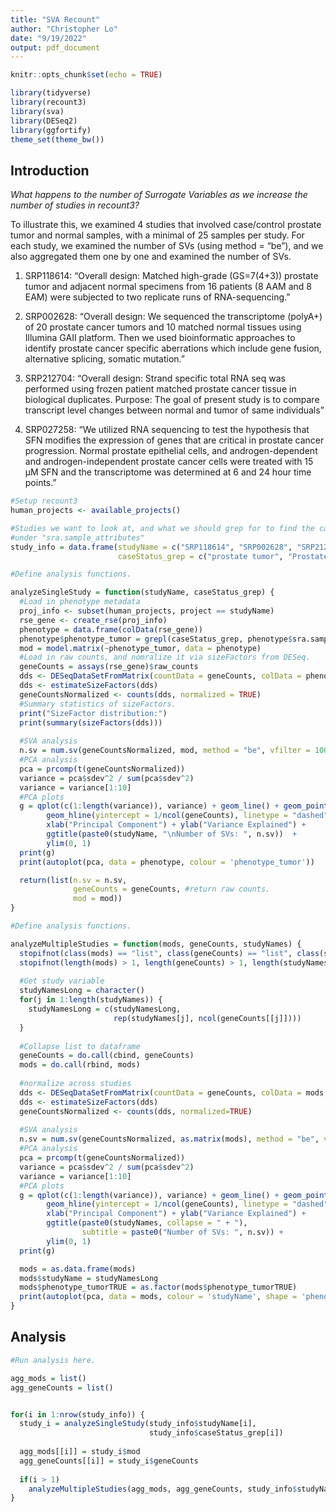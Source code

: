 ```yaml
---
title: "SVA Recount"
author: "Christopher Lo"
date: "9/19/2022"
output: pdf_document
---
```


```r
knitr::opts_chunk$set(echo = TRUE)
```

```r
library(tidyverse)
library(recount3)
library(sva)
library(DESeq2)
library(ggfortify)
theme_set(theme_bw())
```


## Introduction

*What happens to the number of Surrogate Variables as we increase the number of studies in recount3?*

To illustrate this, we examined 4 studies that involved case/control prostate tumor and normal samples,
with a minimal of 25 samples per study. For each study, we examined the number of SVs (using method = "be"), 
and we also aggregated them one by one and examined the number of SVs. 

1.    SRP118614: "Overall design: Matched high-grade (GS=7(4+3)) prostate tumor and adjacent
normal specimens from 16 patients (8 AAM and 8 EAM) were subjected to two 
replicate runs of RNA-sequencing."

2.    SRP002628: "Overall design: We sequenced the transcriptome (polyA+) of 20 prostate cancer 
tumors and 10 matched normal tissues using Illumina GAII platform. 
Then we used bioinformatic approaches to identify prostate cancer specific 
aberrations which include gene fusion, alternative splicing, somatic mutation."

3.    SRP212704: "Overall design: Strand specific total RNA seq was performed using frozen 
patient matched prostate cancer tissue in biological duplicates.
Purpose: The goal of present study is to compare transcript level changes
between normal and tumor of same individuals"  

4.    SRP027258: "We utilized RNA sequencing to test the hypothesis that SFN modifies the 
expression of genes that are critical in prostate cancer progression. 
Normal prostate epithelial cells, and androgen-dependent and androgen-independent 
prostate cancer cells were treated with 15 µM SFN and the transcriptome was 
determined at 6 and 24 hour time points."


```r
#Setup recount3
human_projects <- available_projects()
```

```r
#Studies we want to look at, and what we should grep for to find the case status
#under "sra.sample_attributes"
study_info = data.frame(studyName = c("SRP118614", "SRP002628", "SRP212704", "SRP027258"),
                        caseStatus_grep = c("prostate tumor", "Prostate cancer tissue", "Tumor", "prostate cancer"))
```


```r
#Define analysis functions.

analyzeSingleStudy = function(studyName, caseStatus_grep) {
  #Load in phenotype metadata
  proj_info <- subset(human_projects, project == studyName)
  rse_gene <- create_rse(proj_info)
  phenotype = data.frame(colData(rse_gene))
  phenotype$phenotype_tumor = grepl(caseStatus_grep, phenotype$sra.sample_attributes)
  mod = model.matrix(~phenotype_tumor, data = phenotype)
  #Load in raw counts, and nomralize it via sizeFactors from DESeq. 
  geneCounts = assays(rse_gene)$raw_counts
  dds <- DESeqDataSetFromMatrix(countData = geneCounts, colData = phenotype, design = ~ phenotype_tumor)
  dds <- estimateSizeFactors(dds)
  geneCountsNormalized <- counts(dds, normalized = TRUE)
  #Summary statistics of sizeFactors. 
  print("SizeFactor distribution:")
  print(summary(sizeFactors(dds)))
  
  #SVA analysis
  n.sv = num.sv(geneCountsNormalized, mod, method = "be", vfilter = 10000)
  #PCA analysis
  pca = prcomp(t(geneCountsNormalized))
  variance = pca$sdev^2 / sum(pca$sdev^2)
  variance = variance[1:10]
  #PCA plots
  g = qplot(c(1:length(variance)), variance) + geom_line() + geom_point() +
        geom_hline(yintercept = 1/ncol(geneCounts), linetype = "dashed") +
        xlab("Principal Component") + ylab("Variance Explained") + 
        ggtitle(paste0(studyName, "\nNumber of SVs: ", n.sv))  + 
        ylim(0, 1)
  print(g)
  print(autoplot(pca, data = phenotype, colour = 'phenotype_tumor'))

  return(list(n.sv = n.sv,
              geneCounts = geneCounts, #return raw counts. 
              mod = mod))
}
```


```r
#Define analysis functions.

analyzeMultipleStudies = function(mods, geneCounts, studyNames) {
  stopifnot(class(mods) == "list", class(geneCounts) == "list", class(studyNames) == "character")
  stopifnot(length(mods) > 1, length(geneCounts) > 1, length(studyNames) > 1)
  
  #Get study variable
  studyNamesLong = character()
  for(j in 1:length(studyNames)) {
    studyNamesLong = c(studyNamesLong,
                       rep(studyNames[j], ncol(geneCounts[[j]])))
  }
  
  #Collapse list to dataframe
  geneCounts = do.call(cbind, geneCounts)
  mods = do.call(rbind, mods)
  
  #normalize across studies
  dds <- DESeqDataSetFromMatrix(countData = geneCounts, colData = mods, design = ~ phenotype_tumorTRUE)
  dds <- estimateSizeFactors(dds)
  geneCountsNormalized <- counts(dds, normalized=TRUE)
  
  #SVA analysis
  n.sv = num.sv(geneCountsNormalized, as.matrix(mods), method = "be", vfilter = 10000)
  #PCA analysis
  pca = prcomp(t(geneCountsNormalized))
  variance = pca$sdev^2 / sum(pca$sdev^2)
  variance = variance[1:10]
  #PCA plots
  g = qplot(c(1:length(variance)), variance) + geom_line() + geom_point() + 
        geom_hline(yintercept = 1/ncol(geneCounts), linetype = "dashed") +
        xlab("Principal Component") + ylab("Variance Explained") + 
        ggtitle(paste0(studyNames, collapse = " + "),
                subtitle = paste0("Number of SVs: ", n.sv)) + 
        ylim(0, 1)
  print(g)

  mods = as.data.frame(mods)
  mods$studyName = studyNamesLong
  mods$phenotype_tumorTRUE = as.factor(mods$phenotype_tumorTRUE)
  print(autoplot(pca, data = mods, colour = 'studyName', shape = 'phenotype_tumorTRUE'))
}
```

## Analysis

```r
#Run analysis here.

agg_mods = list()
agg_geneCounts = list()


for(i in 1:nrow(study_info)) {
  study_i = analyzeSingleStudy(study_info$studyName[i], 
                               study_info$caseStatus_grep[i])
  
  agg_mods[[i]] = study_i$mod
  agg_geneCounts[[i]] = study_i$geneCounts
  
  if(i > 1)
    analyzeMultipleStudies(agg_mods, agg_geneCounts, study_info$studyName[1:i])
}
```

